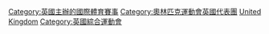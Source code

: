 {{Portal box|英國|奧運會}}
[[Category:英國主辦的國際體育賽事|Category:英國主辦的國際體育賽事]]
[[Category:奧林匹克運動會英國代表團|Category:奧林匹克運動會英國代表團]]
[[Category:依主辦國劃分的奧林匹克運動會|United Kingdom]]
[[Category:英國綜合運動會|Category:英國綜合運動會]]